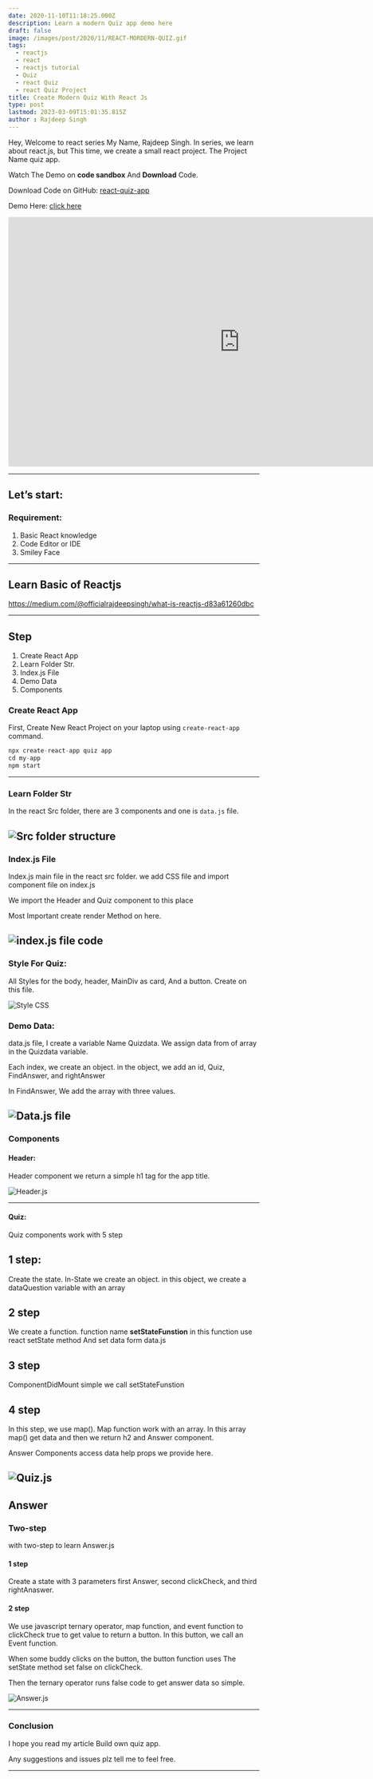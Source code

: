 ```yaml
---
date: 2020-11-10T11:18:25.000Z
description: Learn a modern Quiz app demo here
draft: false
image: /images/post/2020/11/REACT-MORDERN-QUIZ.gif
tags:
  - reactjs
  - react
  - reactjs tutorial
  - Quiz
  - react Quiz
  - react Quiz Project
title: Create Modern Quiz With React Js
type: post
lastmod: 2023-03-09T15:01:35.815Z
author : Rajdeep Singh
---
```


Hey, Welcome to react series My Name, Rajdeep Singh. In series, we learn about react.js, but This time, we create a small react project. The Project Name quiz app.

Watch The Demo on **code sandbox** And **Download** Code.

Download Code on GitHub: [react-quiz-app](https://github.com/officialrajdeepsingh/react-quiz-app)

Demo Here: [click here](https://b95nf.csb.app/)

<iframe width="928" height="500" src="https://codesandbox.io/embed/react-quiz-app-b95nf?from-embed" style=" height:500px; border:0; border-radius: 4px; overflow:hidden;" sandbox="allow-modals allow-forms allow-popups allow-scripts allow-same-origin"></iframe>

---

## Let’s start:

### Requirement:

1. Basic React knowledge
2. Code Editor or IDE
3. Smiley Face

---

## Learn Basic of Reactjs

https://medium.com/@officialrajdeepsingh/what-is-reactjs-d83a61260dbc

---

## Step

1. Create React App
2. Learn Folder Str.
3. Index.js File
4. Demo Data
5. Components

### Create React App

First, Create New React Project on your laptop using `create-react-app` command.

```javascript
npx create-react-app quiz app
cd my-app
npm start
```

---

### Learn Folder Str

In the react Src folder, there are 3 components and one is `data.js` file.

## ![Src folder structure](/images/post/2020/11/quiz-app.png 'Src folder structure')

### Index.js File

Index.js main file in the react src folder. we add CSS file and import component file on index.js

We import the Header and Quiz component to this place

Most Important create render Method on here.

## ![index.js file code](/images/post/2020/11/react-quiz.png 'index.js file code')

### Style For Quiz:

All Styles for the body, header, MainDiv as card, And a button. Create on this file.

![Style CSS](/images/post/2020/11/react-quiz-code.png 'Style CSS')

### Demo Data:

data.js file, I create a variable Name Quizdata. We assign data from of array in the Quizdata variable.

Each index, we create an object. in the object, we add an id, Quiz, FindAnswer, and rightAnswer

In FindAnswer, We add the array with three values.

## ![Data.js file](/images/post/2020/11/react-quiz-code-app.png "Data.js file")

### Components

#### Header:

<Alert color="green">
Header component we return a simple h1 tag for the app title.
</Alert>

<Space h="xl" />

![Header.js](/images/post/2020/11/react-quizs.png "Header.js")

---

#### Quiz:

Quiz components work with 5 step

## 1 step:

Create the state. In-State we create an object. in this object, we create a dataQuestion variable with an array

## 2 step

We create a function. function name **setStateFunstion** in this function use react setState method And set data form data.js

## 3 step

ComponentDidMount simple we call setStateFunstion

## 4 step

In this step, we use map(). Map function work with an array. In this array map() get data and then we return h2 and Answer component.

Answer Components access data help props we provide here.

## ![Quiz.js](/images/post/2020/11/react-quiz-component.png "Quiz.js")

## Answer

### Two-step

with two-step to learn Answer.js

#### 1 step

Create a state with 3 parameters first Answer, second clickCheck, and third rightAnaswer.

#### 2 step

We use javascript ternary operator, map function, and event function to clickCheck true to get value to return a button. In this button, we call an Event function.

When some buddy clicks on the button, the button function uses The setState method set false on clickCheck.

Then the ternary operator runs false code to get answer data so simple.

![Answer.js](/images/post/2020/11/quiz-answer.png "Answer.js")

---

### Conclusion

I hope you read my article Build own quiz app.

Any suggestions and issues plz tell me to feel free.

---
